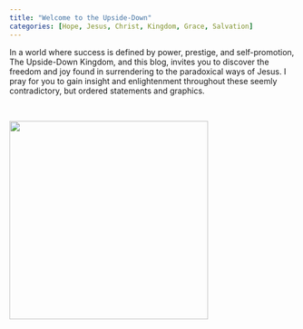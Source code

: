 ```yaml
---
title: "Welcome to the Upside-Down"
categories: [Hope, Jesus, Christ, Kingdom, Grace, Salvation]
---
```


In a world where success is defined by power, prestige, and self-promotion, The Upside-Down Kingdom, and this blog, invites you to discover the freedom and joy found in surrendering to the paradoxical ways of Jesus. I pray for you to gain insight and enlightenment throughout these seemly contradictory, but ordered statements and graphics.

<br/>

![](upsidedown2.png){fig-align="center" width="350"}
